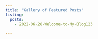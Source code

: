 ```yaml
---
title: "Gallery of Featured Posts"
listing:
  posts:
    - 2022-06-28-Welcome-to-My-Blog123
    
---
```



